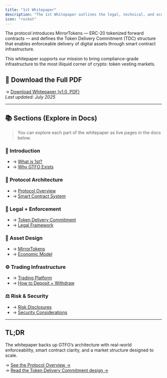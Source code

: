 ```yaml
---
title: "1st Whitepaper"
description: "The 1st Whitepaper outlines the legal, technical, and economic framework for creating enforceable secondary markets for locked token allocations."
icon: "rocket"
---
```


The protocol introduces MirrorTokens — ERC-20 tokenized forward contracts — and defines the Token Delivery Commitment (TDC) structure that enables enforceable delivery of digital assets through smart contract infrastructure.

This whitepaper supports our mission to bring compliance-grade infrastructure to the most illiquid corner of crypto: token vesting markets.

## 📄 Download the Full PDF

→ [Download Whitepaper (v1.0, PDF)](https://example.com/gtfo-whitepaper.pdf)\
_Last updated: July 2025_

---

## 📚 Sections (Explore in Docs)

> You can explore each part of the whitepaper as live pages in the docs below.

### 📘 Introduction

- → [What is 1st?](./what-is-gtfo)
- → [Why GTFO Exists](./why-gtfo-exists)

### 🧠 Protocol Architecture

- → [Protocol Overview](./gtfo-protocol)
- → [Smart Contract System](./smart-contract-system)

### 📜 Legal \+ Enforcement

- → [Token Delivery Commitment](./token-delivery-commitment)
- → [Legal Framework](./legal)

### 💸 Asset Design

- → [MirrorTokens](./mirror-token)
- → [Economic Model](./economic-model)

### ⚙️ Trading Infrastructure

- → [Trading Platform](./trading-platform)
- → [How to Deposit \+ Withdraw](./deposit)

### ⚖️ Risk & Security

- → [Risk Disclosures](./legal)
- → [Security Considerations](./smart-contract-system)

---

## TL;DR

The whitepaper backs up GTFO’s architecture with real-world enforceability, smart contract clarity, and a market structure designed to scale.

→ [See the Protocol Overview →](./gtfo-protocol)\
→ [Read the Token Delivery Commitment design →](./token-delivery-commitment)